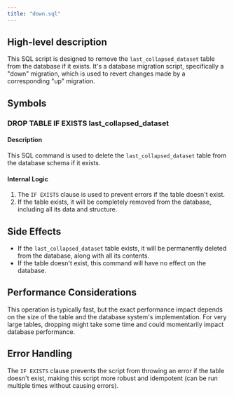 ```yaml
---
title: "down.sql"
---
```


## High-level description
This SQL script is designed to remove the `last_collapsed_dataset` table from the database if it exists. It's a database migration script, specifically a "down" migration, which is used to revert changes made by a corresponding "up" migration.

## Symbols

### DROP TABLE IF EXISTS last_collapsed_dataset
#### Description
This SQL command is used to delete the `last_collapsed_dataset` table from the database schema if it exists.

#### Internal Logic
1. The `IF EXISTS` clause is used to prevent errors if the table doesn't exist.
2. If the table exists, it will be completely removed from the database, including all its data and structure.

## Side Effects
- If the `last_collapsed_dataset` table exists, it will be permanently deleted from the database, along with all its contents.
- If the table doesn't exist, this command will have no effect on the database.

## Performance Considerations
This operation is typically fast, but the exact performance impact depends on the size of the table and the database system's implementation. For very large tables, dropping might take some time and could momentarily impact database performance.

## Error Handling
The `IF EXISTS` clause prevents the script from throwing an error if the table doesn't exist, making this script more robust and idempotent (can be run multiple times without causing errors).